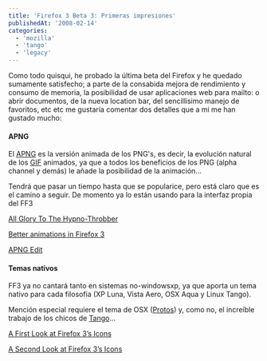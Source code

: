 ```yaml
---
title: 'Firefox 3 Beta 3: Primeras impresiones'
publishedAt: '2008-02-14'
categories:
  - 'mozilla'
  - 'tango'
  - 'legacy'
---
```


Como todo quisqui, he probado la última beta del Firefox y he quedado sumamente satisfecho; a parte de la consabida mejora de rendimiento y consumo de memoria, la posibilidad de usar aplicaciones web para mailto: o abrir documentos, de la nueva location bar, del sencillisimo manejo de favoritos, etc etc me gustaría comentar dos detalles que a mi me han gustado mucho:

#### APNG

El [APNG](http://en.wikipedia.org/wiki/Apng) es la versión animada de los PNG's, es decir, la evolución natural de los [GIF](http://en.wikipedia.org/wiki/Gif) animados, ya que a todos los beneficios de los PNG (alpha channel y demás) le añade la posibilidad de la animación...

Tendrá que pasar un tiempo hasta que se popularice, pero está claro que es el camino a seguir. De momento ya lo están usando para la interfaz propia del FF3

[All Glory To The Hypno-Throbber](http://blog.mozilla.com/dolske/2008/02/10/all-glory-to-the-hypno-throbber/ 'Permanent Link to All Glory To The Hypno-Throbber')

[Better animations in Firefox 3](http://labs.mozilla.com/2007/08/better-animations-in-firefox-3/ 'Permanent Link to Better animations in Firefox 3')

[APNG Edit](https://addons.mozilla.org/en-US/firefox/addon/5519)

#### Temas nativos

FF3 ya no cantará tanto en sistemas no-windowsxp, ya que aporta un tema nativo para cada filosofia (XP Luna, Vista Aero, OSX Aqua y Linux Tango).

Mención especial requiere el tema de OSX ([Protos](https://addons.mozilla.org/en-US/firefox/addon/6050)) y, como no, el increíble trabajo de los chicos de [Tango](http://tango.freedesktop.org/Firefox)...

[A First Look at Firefox 3’s Icons](http://blog.mozilla.com/faaborg/2007/12/13/a-first-look-at-firefox-3s-icons/)

[A Second Look at Firefox 3’s Icons](http://blog.mozilla.com/faaborg/2008/02/10/a-second-look-at-firefox-3s-icons/)
